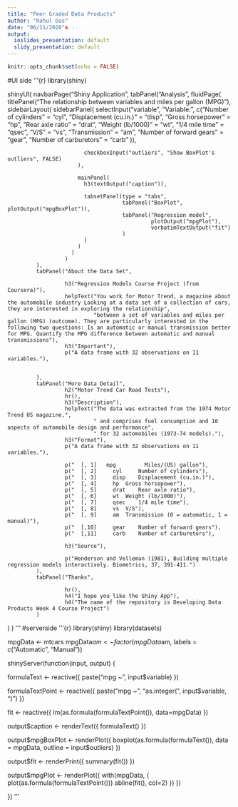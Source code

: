 ---
title: "Peer Graded Data Products"
author: "Rahul Das"
date: "06/11/2020"s
output:
  ioslides_presentation: default
  slidy_presentation: default
---

```{r setup, include=FALSE}
knitr::opts_chunk$set(echo = FALSE)
```

#UI side 
'''{r}
library(shiny)

shinyUI(
  navbarPage("Shiny Application",
             tabPanel("Analysis",
                      fluidPage(
                        titlePanel("The relationship between variables and miles per gallon (MPG)"),
                        sidebarLayout(
                          sidebarPanel(
                            selectInput("variable", "Variable:",
                                        c("Number of cylinders" = "cyl",
                                          "Displacement (cu.in.)" = "disp",
                                          "Gross horsepower" = "hp",
                                          "Rear axle ratio" = "drat",
                                          "Weight (lb/1000)" = "wt",
                                          "1/4 mile time" = "qsec",
                                          "V/S" = "vs",
                                          "Transmission" = "am",
                                          "Number of forward gears" = "gear",
                                          "Number of carburetors" = "carb"
                                        )),
                            
                            checkboxInput("outliers", "Show BoxPlot's outliers", FALSE)
                          ),
                          
                          mainPanel(
                            h3(textOutput("caption")),
                            
                            tabsetPanel(type = "tabs", 
                                        tabPanel("BoxPlot", plotOutput("mpgBoxPlot")),
                                        tabPanel("Regression model", 
                                                 plotOutput("mpgPlot"),
                                                 verbatimTextOutput("fit")
                                        )
                            )
                          )
                        )
                      )
             ),
             tabPanel("About the Data Set",
                      
                      h3("Regression Models Course Project (from Coursera)"),
                      helpText("You work for Motor Trend, a magazine about the automobile industry Looking at a data set of a collection of cars, they are interested in exploring the relationship",
                               "between a set of variables and miles per gallon (MPG) (outcome). They are particularly interested in the following two questions: Is an automatic or manual transmission better for MPG. Quantify the MPG difference between automatic and manual transmissions"),
                      h3("Important"),
                      p("A data frame with 32 observations on 11 variables."),
                      
                      
             ),
             tabPanel("More Data Detail",
                      h2("Motor Trend Car Road Tests"),
                      hr(),
                      h3("Description"),
                      helpText("The data was extracted from the 1974 Motor Trend US magazine,",
                               " and comprises fuel consumption and 10 aspects of automobile design and performance",
                               " for 32 automobiles (1973-74 models)."),
                      h3("Format"),
                      p("A data frame with 32 observations on 11 variables."),
                      
                      p("  [, 1]   mpg         Miles/(US) gallon"),
                      p("  [, 2]	 cyl	 Number of cylinders"),
                      p("  [, 3]	 disp	 Displacement (cu.in.)"),
                      p("  [, 4]	 hp	 Gross horsepower"),
                      p("  [, 5]	 drat	 Rear axle ratio"),
                      p("  [, 6]	 wt	 Weight (lb/1000)"),
                      p("  [, 7]	 qsec	 1/4 mile time"),
                      p("  [, 8]	 vs	 V/S"),
                      p("  [, 9]	 am	 Transmission (0 = automatic, 1 = manual)"),
                      p("  [,10]	 gear	 Number of forward gears"),
                      p("  [,11]	 carb	 Number of carburetors"),
                      
                      h3("Source"),
                      
                      p("Henderson and Velleman (1981), Building multiple regression models interactively. Biometrics, 37, 391-411.")
             ),
             tabPanel("Thanks",
                      
                      hr(),
                      h4("I hope you like the Shiny App"),
                      h4("The name of the repository is Developing Data Products Week 4 Course Project")
             )
  )
)
'''
#serverside
'''{r}
library(shiny)
library(datasets)

mpgData <- mtcars
mpgData$am <- factor(mpgData$am, labels = c("Automatic", "Manual"))

shinyServer(function(input, output) {
  
  formulaText <- reactive({
    paste("mpg ~", input$variable)
  })
  
  formulaTextPoint <- reactive({
    paste("mpg ~", "as.integer(", input$variable, ")")
  })
  
  fit <- reactive({
    lm(as.formula(formulaTextPoint()), data=mpgData)
  })
  
  output$caption <- renderText({
    formulaText()
  })
  
  output$mpgBoxPlot <- renderPlot({
    boxplot(as.formula(formulaText()), 
            data = mpgData,
            outline = input$outliers)
  })
  
  output$fit <- renderPrint({
    summary(fit())
  })
  
  output$mpgPlot <- renderPlot({
    with(mpgData, {
      plot(as.formula(formulaTextPoint()))
      abline(fit(), col=2)
    })
  })
  
})
'''
